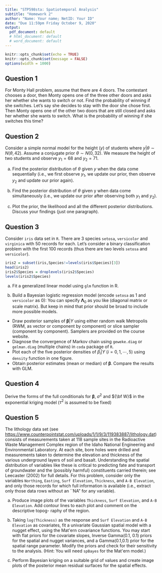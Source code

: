 ```yaml
---
title: "STP598sta: Spatiotemporal Analysis"
subtitle: "Homework 2"
author: "Name: Your name; NetID: Your ID"
date: "Due 11:59pm Friday October 9, 2020"
output:
  pdf_document: default
  # html_document: default
  # word_document: default
---
```


```r
knitr::opts_chunk$set(echo = TRUE)
knitr::opts_chunk$set(message = FALSE)
options(width = 1000)
```

## Question 1

For Monty Hall problem, assume that there are 4 doors. The contestant chooses a door, then Monty opens one of the three other doors and asks her whether she wants to switch or not. Find the probability of winning if she switches. Let's say she decides to stay with the door she chose first. Then Monty opens one of the other two doors that are still closed and asks her whether she wants to switch. What is the probability of winning if she switches this time?



## Question 2

Consider a simple normal model for the height $(y)$ of students where $y|\theta \sim N(\theta,42)$. Assume a conjugate prior $\theta \sim N(0,32)$. We measure the height of two students and observe $y_1 = 68$ and $y_2 = 71$.

(a) Find the posterior distribution of $\theta$ given $y$ when the data come sequentially (i.e., we first observe $y_1$, we update our prior, then observe $y_2$ and update our prior again).

(b) Find the posterior distribution of $\theta$ given y when data come simultaneously (i.e., we update our prior after observing both $y_1$ and $y_2$).

(c) Plot the prior, the likelihood and all the different posterior distributions. Discuss your findings (just one paragraph).


## Question 3

Consider `iris` data set in `R`. There are 3 species `setosa`, `versicolor` and `virginica` with 50 records for each. Let's consider a binary classification problem with the first 100 records (thus there are two levels `setosa` and `versicolor`).

```r
iris2 = subset(iris,Species!=levels(iris$Species)[3])
head(iris2)
iris2$Species = droplevels(iris2$Species)
levels(iris2$Species)
```

(a) Fit a generalized linear model using `glm` function in R.

(b) Build a Bayesian logistic regression model (encode `setosa` as 1 and `versicolor` as 0):
\begin{align*}
P[y=1] &= \frac{\exp(X\boldsymbol{\beta})}{1+\exp(X\beta)} \\
\boldsymbol{\beta} &\sim N({\bf 0}, \boldsymbol{\Lambda}_0)
\end{align*}
You can specify $\boldsymbol{\Lambda}_0$ as you like (diagonal matrix or scale matrix). But keep in mind that prior should be broad to include more possible models.

- Draw posterior samples of $\boldsymbol{\beta}|Y$ using either random walk Metropolis (RWM, as vector or component by component) or slice sampler (component by component). Samplers are provided on the course website.
- Diagnose the convergence of Markov chain using `geweke.diag` or `gelman.diag` (multiple chains) in `coda` package of `R`.
- Plot each of the five posterior densities of $\beta_i|Y$ ($i=0,1,\cdots,5$) using `density` function in one figure.
- Obtain posterior estimates (mean or median) of $\boldsymbol{\beta}$. Compare the results with GLM.


## Question 4

Derive the forms of the full conditionals for $\boldsymbol{\beta}$, $\sigma^2$ and ${\bf W}$ in the exponential kriging model ($\tau^2$ is assumed to be fixed)

\begin{align*}
{\bf Y} | \boldsymbol{\theta}, {\bf W}  &\sim N(X\boldsymbol{\beta}+{\bf W}, \tau^2 I) \\
{\bf W} | \sigma^2, \phi &\sim N({\bf 0}, \sigma^2 H(\phi) ) \\
p(\boldsymbol{\beta}, \sigma^2, \phi) &\propto \frac{p(\phi)}{(\sigma^2)^\alpha}
\end{align*}

## Question 5

The lithology data set (see [https://www.counterpointstat.com/uploads/1/1/9/3/119383887/lithology.dat](https://www.counterpointstat.com/uploads/1/1/9/3/119383887/lithology.dat)) consists of measurements taken at 118 sample sites in the Radioactive Waste Management Complex region of the Idaho National Engineering and Environmental Laboratory. At each site, bore holes were drilled and measurements taken to determine the elevation and thickness of the various underground layers of soil and basalt. Understanding the spatial distribution of variables like these is critical to predicting fate and transport of groundwater and the (possibly harmful) constituents carried therein; see Leecaster (2002) for full details. For this problem, consider only the variables `Northing`, `Easting`, `Surf Elevation`, `Thickness`, and `A-B Elevation`, and only those records for which full information is available (i.e., extract only those data rows without an ``NA" for any variable).

(a) Produce image plots of the variables `Thickness`, `Surf Elevation`, and `A-B Elevation`. Add contour lines to each plot and comment on the descriptive topog- raphy of the region.

(b) Taking `log(Thickness)` as the response and `Surf Elevation` and `A-B Elevation` as covariates, fit a univariate Gaussian spatial model with a nugget effect, using the Mat\'ern covariance functions. 
You may start with flat priors for the covariate slopes, Inverse Gamma(0.1, 0.1) priors for the spatial and nugget variances, and a Gamma(0.1,0.1) prior for the spatial range parameter. Modify the priors and check for their sensitivity to the analysis. (Hint: You will need `spBayes` for the Mat\'ern model.)

(c) Perform Bayesian kriging on a suitable grid of values and create image plots of the posterior mean residual surfaces for the spatial effects.